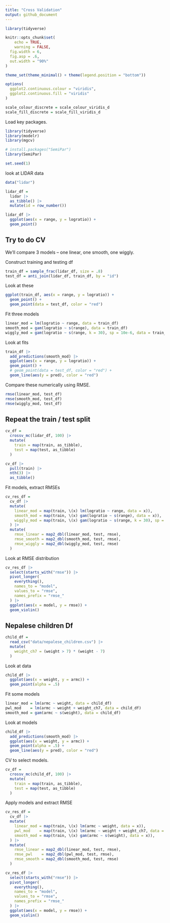 ```yaml
---
title: "Cross Validation"
output: github_document
---
```


```r
library(tidyverse)

knitr::opts_chunk$set(
	echo = TRUE,
	warning = FALSE,
  fig.width = 6,
  fig.asp = .6,
  out.width = "90%"
)

theme_set(theme_minimal() + theme(legend.position = "bottom"))

options(
  ggplot2.continuous.colour = "viridis",
  ggplot2.continuous.fill = "viridis"
)

scale_colour_discrete = scale_colour_viridis_d
scale_fill_discrete = scale_fill_viridis_d
```

Load key packages.

```r
library(tidyverse)
library(modelr)
library(mgcv)

# install.packages("SemiPar")
library(SemiPar)

set.seed(1)
```

look at LIDAR data

```r
data("lidar")

lidar_df =
  lidar |> 
  as_tibble() |> 
  mutate(id = row_number())
```

```r
lidar_df |> 
  ggplot(aes(x = range, y = logratio)) + 
  geom_point()
```


## Try to do CV 

We'll compare 3 models -- one linear, one smooth, one wiggly.

Construct training and testing df

```r
train_df = sample_frac(lidar_df, size = .8)
test_df = anti_join(lidar_df, train_df, by = "id")
```

Look at these

```r
ggplot(train_df, aes(x = range, y = logratio)) + 
  geom_point() + 
  geom_point(data = test_df, color = "red")
```


Fit three models

```r
linear_mod = lm(logratio ~ range, data = train_df)
smooth_mod = gam(logratio ~ s(range), data = train_df)
wiggly_mod = gam(logratio ~ s(range, k = 30), sp = 10e-6, data = train_df)
```

Look at fits

```r
train_df |> 
  add_predictions(smooth_mod) |> 
  ggplot(aes(x = range, y = logratio)) + 
  geom_point() + 
  # geom_point(data = test_df, color = "red") + 
  geom_line(aes(y = pred), color = "red")
```


Compare these numerically using RMSE.

```r
rmse(linear_mod, test_df)
rmse(smooth_mod, test_df)
rmse(wiggly_mod, test_df)
```

## Repeat the train / test split

```r
cv_df = 
  crossv_mc(lidar_df, 100) |> 
  mutate(
    train = map(train, as_tibble),
    test = map(test, as_tibble)
  )
```


```r
cv_df |> 
  pull(train) |> 
  nth(3) |> 
  as_tibble()
```


Fit models, extract RMSEs

```r
cv_res_df =
  cv_df |> 
  mutate(
    linear_mod = map(train, \(x) lm(logratio ~ range, data = x)),
    smooth_mod = map(train, \(x) gam(logratio ~ s(range), data = x)),
    wiggly_mod = map(train, \(x) gam(logratio ~ s(range, k = 30), sp = 10e-6, data = x))
  ) |> 
  mutate(
    rmse_linear = map2_dbl(linear_mod, test, rmse),
    rmse_smooth = map2_dbl(smooth_mod, test, rmse),
    rmse_wiggly = map2_dbl(wiggly_mod, test, rmse)
  )
```

Look at RMSE distribution


```r
cv_res_df |> 
  select(starts_with("rmse")) |> 
  pivot_longer(
    everything(),
    names_to = "model", 
    values_to = "rmse",
    names_prefix = "rmse_"
  ) |> 
  ggplot(aes(x = model, y = rmse)) + 
  geom_violin()
```


## Nepalese children Df

```r
child_df = 
  read_csv("data/nepalese_children.csv") |> 
  mutate(
    weight_ch7 = (weight > 7) * (weight - 7)
  )
```

Look at data

```r
child_df |> 
  ggplot(aes(x = weight, y = armc)) + 
  geom_point(alpha = .5)
```

Fit some models

```r
linear_mod = lm(armc ~ weight, data = child_df)
pwl_mod    = lm(armc ~ weight + weight_ch7, data = child_df)
smooth_mod = gam(armc ~ s(weight), data = child_df)
```

Look at models

```r
child_df |> 
  add_predictions(smooth_mod) |> 
  ggplot(aes(x = weight, y = armc)) + 
  geom_point(alpha = .5) + 
  geom_line(aes(y = pred), color = "red")
```

CV to select models.

```r
cv_df = 
  crossv_mc(child_df, 100) |> 
  mutate(
    train = map(train, as_tibble),
    test = map(test, as_tibble)
  )
```

Apply models and extract RMSE

```r
cv_res_df = 
  cv_df |> 
  mutate(
    linear_mod = map(train, \(x) lm(armc ~ weight, data = x)),
    pwl_mod    = map(train, \(x) lm(armc ~ weight + weight_ch7, data = x)),
    smooth_mod = map(train, \(x) gam(armc ~ s(weight), data = x)),
  ) |> 
  mutate(
    rmse_linear = map2_dbl(linear_mod, test, rmse),
    rmse_pwl    = map2_dbl(pwl_mod, test, rmse),
    rmse_smooth = map2_dbl(smooth_mod, test, rmse)
  )
```



```r
cv_res_df |> 
  select(starts_with("rmse")) |> 
  pivot_longer(
    everything(),
    names_to = "model", 
    values_to = "rmse",
    names_prefix = "rmse_"
  ) |> 
  ggplot(aes(x = model, y = rmse)) + 
  geom_violin()
```













